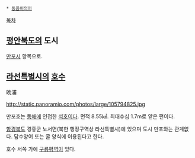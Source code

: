  * [[동음이의어]]

[[목차]]

== [[평안북도]]의 도시 ==
[[만포시]] 항목으로.

== [[라선특별시]]의 [[호수]] ==
晩浦

http://static.panoramio.com/photos/large/105794825.jpg

만포호는 [[동해]]에 인접한 [[석호]]이다. 면적 8.55㎢. 최대수심 1.7m로 얕은 편이다.

[[함경북도]] 경흥군 노서면(북한 행정구역상 라선특별시)에 있으며 도시 만포와는 관계없다. 담수양어 또는 굴 양식에 이용된다고 한다.

호수 서쪽 가에 [[구룡평역]]이 있다.
